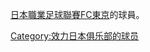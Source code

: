[[日本職業足球聯賽|日本職業足球聯賽]][[FC東京|FC東京]]的球員。
{{Commonscat|Players of FC Tokyo}}

[[Category:效力日本俱乐部的球员|Category:效力日本俱乐部的球员]]